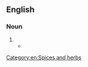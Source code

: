 ==English==

===Noun===
{{en-noun|~}}

# {{alternative form of|en|Sichuan pepper}}
#* {{quote-book
|en
|year=2015
|author={{w|David J. Linden}}
|title=Touch: The Science of the Sense that Makes us Human
|url=https://archive.org/details/touchscienceofha0000lind/
|publisher={{w|Penguin Random House}}
|ISBN=978-0-241-18406-6
|OCLC=946067352
|pages=232-233
|pageurl=https://archive.org/details/touchscienceofha0000lind/page/232/
|text=Some people in Asia during pre-Columbian times also made use of the seeds of the plants ''Zanthoxylum simulans'' and ''Eanthoxylum bungeanum'', now known as '''Szechuan pepper'''. Szechuan peppercorns evoke a tingling, numbing sensation produced by its active ingredient, alpha-sanshool. Like black pepper, '''Szechuan pepper''' is chemically and experientially distinct from chili pepper.}}

[[Category:en:Spices and herbs]]